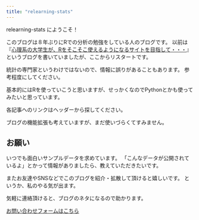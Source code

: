 ```yaml
---
title: "relearning-stats"
---
```


relearning-stats にようこそ！

このブログは８年ぶりにRでの分析の勉強をしている人のブログです。
以前は『[心理系の大学生が、Rをそこそこ使えるようになるサイトを目指して・・・
](https://shinri-r.blogspot.com/p/blog-page.html)』というブログを書いていましたが、ここからリスタートです。

統計の専門家というわけではないので、情報に誤りがあることもあります。
参考程度にしてください。

基本的にはRを使っていこうと思いますが、せっかくなのでPythonとかも使ってみたいと思っています。

各記事へのリンクはヘッダーから探してください。

ブログの機能拡張も考えていますが、まだ使いづらくてすみません。

## お願い

いつでも面白いサンプルデータを求めています。
「こんなデータが公開されているよ」とかって情報がありましたら、教えていただきたいです。

またお友達やSNSなどでこのブログを紹介・拡散して頂けると嬉しいです。
というか、私のやる気が出ます。

気軽に連絡頂けると、ブログのネタになるので助かります。

[お問い合わせフォームはこちら](https://forms.gle/5jtze1SZXKfD2Nbt8)